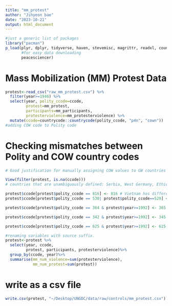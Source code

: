 ```yaml
---
title: "mm_protest"
author: "Jihyeon bae"
date: "2023-10-21"
output: html_document
---
```


```r
#just a generic list of packages 
library("pacman")
p_load(plyr, dplyr, tidyverse, haven, stevemisc, magrittr, readxl, countrycode,
       #for easy data downloading
       peacesciencer)
```

# Mass Mobilization (MM) Protest Data
```r
protest<-read_csv("raw_mm_protest.csv") %>%
  filter(year>=1946) %>%
  select(year, polity_ccode=ccode, 
         protest=mm_protest, 
         participants=mm_participants, 
         protesterviolence=mm_protesterviolence) %>%
  mutate(ccode=countrycode::countrycode(polity_ccode, "p4n", "cown")) 
#adding COW code to Polity code
```

# Checking mismatches between Polity and COW country codes
```r
# Good justification for manually assigning COW values to GW countries is that I'm copying what Polity is doing. 

View(filter(protest, is.na(ccode)))
# countries that are unambiguously defined: Serbia, West Germany, Ethiopia, Sudan, Vietnam

protest$ccode[protest$polity_ccode == 816] <- 816 # Vietnam has different codes for different time according to Polity system. 
protest$ccode[protest$polity_ccode == 530| protest$polity_ccode==529] <- 530 # Same for Ethiopia

protest$ccode[protest$polity_ccode == 364 & protest$year>=1992] <- 365 # Same for Ethiopia

protest$ccode[protest$polity_ccode == 342 & protest$year>=1992] <- 345 # Same for Serbia 

protest$ccode[protest$polity_ccode == 625 & protest$year>=1992] <- 625 # Same for Sudan 

#renaming variables with source suffix.
protest<-protest %>%
  select(year, ccode, 
         protest, participants, protesterviolence)%>%
  group_by(ccode, year)%>%
  summarise(mm_num_violence=sum(protesterviolence),
            mm_num_protest=sum(protest))
```

# write as a csv file
```r
write.csv(protest, "~/Desktop/UNGDC/data/raw/controls/mm_protest.csv")
```

